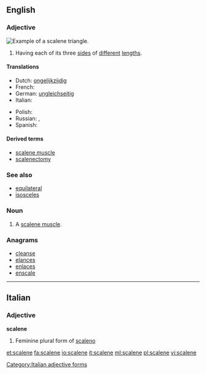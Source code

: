 ==English==

===Adjective===
[[Image:Triangle.Scalene.svg|thumb|right|Example of a scalene triangle.]]
{{en-adj}}

# {{geometry|of a triangle}} Having each of its three [[side]]s of [[different]] [[length]]s.

====Translations====
{{trans-top|sides of different lengths}}
* Dutch: [[ongelijkzijdig]]
* French: {{t+|fr|scalène}}
* German: [[ungleichseitig]]
* Italian: {{t+|it|scaleno}}
{{trans-mid}}
* Polish: {{t-|pl|różnoboczny|m}}
* Russian: {{t+|ru|неравносторонний|m|tr=neravnostorónnij|sc=Cyrl}}, {{t+|ru|разносторонний|m|tr=raznostorónnij|sc=Cyrl}}
* Spanish: {{t-|es|escaleno}}
{{trans-bottom}}

====Derived terms====
* [[scalene muscle]]
* [[scalenectomy]]

===See also===
* [[equilateral]]
* [[isosceles]]

===Noun===
{{en-noun}}

# A [[scalene muscle]].

===Anagrams===
* [[cleanse#English|cleanse]]
* [[elances#English|elances]]
* [[enlaces#English|enlaces]]
* [[enscale#English|enscale]]

----

==Italian==

===Adjective===
'''scalene''' {{f}}

# Feminine plural form of [[scaleno]]

[[Category:Italian adjective forms]]

[[et:scalene]]
[[fa:scalene]]
[[io:scalene]]
[[it:scalene]]
[[ml:scalene]]
[[pl:scalene]]
[[vi:scalene]]